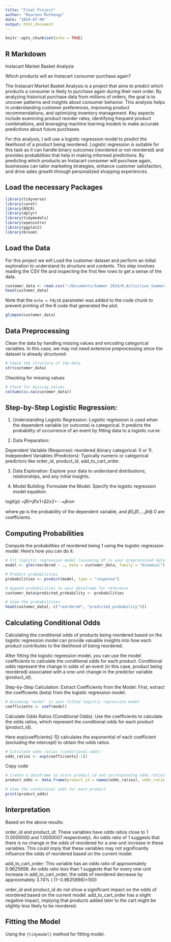 ```yaml
---
title: "Final Project"
author: "Maureen Muthengi"
date: "2024-07-06"
output: html_document
---
```


```r
knitr::opts_chunk$set(echo = TRUE)
```

## R Markdown

Instacart Market Basket Analysis

Which products will an Instacart consumer purchase again?

The Instacart Market Basket Analysis is a project that aims to predict which products a consumer is likely to purchase again during their next order. By analyzing historical purchase data from millions of orders, the goal is to uncover patterns and insights about consumer behavior. This analysis helps in understanding customer preferences, improving product recommendations, and optimizing inventory management. Key aspects include examining product reorder rates, identifying frequent product combinations, and leveraging machine learning models to make accurate predictions about future purchases.

For this analysis, I will use a logistic regression model to predict the likelihood of a product being reordered. Logistic regression is suitable for this task as it can handle binary outcomes (reordered or not reordered) and provides probabilities that help in making informed predictions. By predicting which products an Instacart consumer will purchase again, businesses can tailor marketing strategies, enhance customer satisfaction, and drive sales growth through personalized shopping experiences.

## Load the necessary Packages
```r

library(tidyverse)
library(caret)
library(ROCR)
library(dplyr)
library(tidymodels)
library(openintro)
library(ggplot2)
library(broom)
```

## Load the Data

For this project we will Load the customer dataset and perform an initial exploration to understand its structure and contents. This step involves reading the CSV file and inspecting the first few rows to get a sense of the data.

```r
customer_data <- read.csv("~/Documents/Summer 2024/R_Activities_Summer 2024/Assignment/Website (Portfolio)/instacart-market-basket-analysis/order_products__prior.csv")
head(customer_data)
```

Note that the `echo = FALSE` parameter was added to the code chunk to prevent printing of the R code that generated the plot.

```r
glimpse(customer_data)
```


## Data Preprocessing
Clean the data by handling missing values and encoding categorical variables. In this case, we may not need extensive preprocessing since the dataset is already structured:

```r
# Check the structure of the data
str(customer_data)
```
Checking for missing values
```r
# Check for missing values
colSums(is.na(customer_data))
```

## Step-by-Step Logistic Regression:
1. Understanding Logistic Regression:
Logistic regression is used when the dependent variable (or outcome) is categorical. It predicts the probability of occurrence of an event by fitting data to a logistic curve.

2. Data Preparation:

Dependent Variable (Response): reordered (binary categorical: 0 or 1).
Independent Variables (Predictors): Typically numeric or categorical predictors like order_id, product_id, add_to_cart_order.

3. Data Exploration:
Explore your data to understand distributions, relationships, and any initial insights.

4. Model Building:
Formulate the Model: Specify the logistic regression model equation:

logit(𝑝) =𝛽0+𝛽1𝑥1+𝛽2𝑥2+⋯+𝛽𝑛𝑥𝑛
 
where 
𝑝p is the probability of the dependent variable, and 𝛽0,𝛽1,…,𝛽𝑛β 0 are coefficients.


## Computing Probabilities
Compute the probabilities of reordered being 1 using the logistic regression model. Here’s how you can do it:

```r
# Fit logistic regression model (assuming df is your preprocessed dataframe)
model <- glm(reordered ~ ., data = customer_data, family = "binomial")
```

```r
# Predict probabilities
probabilities <- predict(model, type = "response")
```

```r
# Append probabilities to your dataframe for reference
customer_data$predicted_probability <- probabilities

```

```r
# View the probabilities
head(customer_data[, c("reordered", "predicted_probability")])
```
## Calculating Conditional Odds
Calculating the conditional odds of products being reordered based on the logistic regression model can provide valuable insights into how each product contributes to the likelihood of being reordered. 

After fitting the logistic regression model, you can use the model coefficients to calculate the conditional odds for each product. Conditional odds represent the change in odds of an event (in this case, product being reordered) associated with a one-unit change in the predictor variable (product_id).

Step-by-Step Calculation:
Extract Coefficients from the Model:
First, extract the coefficients (beta) from the logistic regression model.

```r
# Assuming 'model' is your fitted logistic regression model
coefficients <- coef(model)
```

Calculate Odds Ratios (Conditional Odds):
Use the coefficients to calculate the odds ratios, which represent the conditional odds for each product (product_id).

Here exp(coefficients[-1]) calculates the exponential of each coefficient (excluding the intercept) to obtain the odds ratios.
```r
# Calculate odds ratios (conditional odds)
odds_ratios <- exp(coefficients[-1])
```

Copy code

```r
# Create a dataframe to store product_id and corresponding odds ratios
product_odds <- data.frame(product_id = names(odds_ratios), odds_ratio = odds_ratios)

# View the conditional odds for each product
print(product_odds)
```

## Interpretation

Based on the above results:

order_id and product_id: These variables have odds ratios close to 1 (1.0000000 and 1.0000007 respectively). An odds ratio of 1 suggests that there is no change in the odds of reordered for a one-unit increase in these variables. This could imply that these variables may not significantly influence the odds of reordered based on the current model.

add_to_cart_order: This variable has an odds ratio of approximately 0.9625898. An odds ratio less than 1 suggests that for every one-unit increase in add_to_cart_order, the odds of reordered decrease by approximately 3.74% ( 
(1−0.9625898)×100)

order_id and product_id do not show a significant impact on the odds of reordered based on the current model.
add_to_cart_order has a slight negative impact, implying that products added later to the cart might be slightly less likely to be reordered.

## Fitting the Model
Using the `{tidymodel}` method for fitting model.

